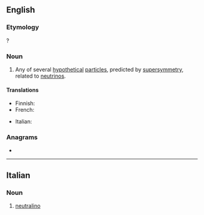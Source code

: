 ==English==

===Etymology===
{{suffix|en|neutral|ino}}?

===Noun===
{{wikipedia}}
{{en-noun}}

# {{lb|en|physics}} Any of several [[hypothetical]] [[particle]]s, predicted by [[supersymmetry]], related to [[neutrino]]s.

====Translations====
{{trans-top|hypothetical particle}}
* Finnish: {{t|fi|neutraliino}}
* French: {{t+|fr|neutralino|m}}
{{trans-mid}}
* Italian: {{t|it|neutralino}}
{{trans-bottom}}

===Anagrams===
* {{anagrams|en|unrelation}}

----

==Italian==

===Noun===
{{wikipedia|lang=it}}
{{it-noun|m}}

# {{lb|it|physics}} [[#English|neutralino]]